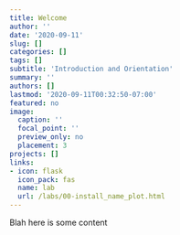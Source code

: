 ```yaml
---
title: Welcome
author: ''
date: '2020-09-11'
slug: []
categories: []
tags: []
subtitle: 'Introduction and Orientation'
summary: ''
authors: []
lastmod: '2020-09-11T00:32:50-07:00'
featured: no
image:
  caption: ''
  focal_point: ''
  preview_only: no
  placement: 3
projects: []
links:
- icon: flask
  icon_pack: fas
  name: lab
  url: /labs/00-install_name_plot.html
---
```


Blah here is some content
